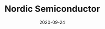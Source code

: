 ---
title: Nordic Semiconductor
tag: MachineFi
status: publish
date: 2020-09-24
slug: Nordic Semiconductor is one of the world's largest IoT chip manufacturers || Pebble Tracker partner (Norway)
website: https://www.nordicsemi.com/News/2020/02/IoTeXs-Cellular-IoT-based-tracker-delivers-environmental-and-condition-data-for-assets-in-transit
twitter:
logo: /img/Nordic Semiconductor.png
featured_img: https://wp.gcap1.iotex.io/wp-content/uploads/2020/10/nordic-semi.jpg
telegram:
---